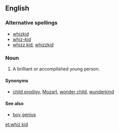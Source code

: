 ==English==

===Alternative spellings===
* [[whizkid]]
* [[whiz-kid]]
* [[whizz kid]], [[whizzkid]]

===Noun===
{{en-noun|sg=[[whiz]] [[kid]]}}

# A brilliant or accomplished young person.

====Synonyms====
* [[child prodigy]], [[Mozart]], [[wonder child]], [[wunderkind]]

====See also====
* [[boy genius]]

[[et:whiz kid]]